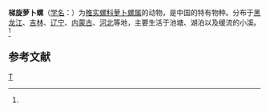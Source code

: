 {{Speciesbox 
| taxon = Radix latispira
| authority = (Yen)<ref name='id11239'>{{cite web| url =http://www.bioinfo.cn/db05/BjdwSpecies.php?action=view&id=11239| title =梯旋萝卜螺| work =《中国动物物种编目数据库》| publisher =中国科学院微生物研究所| author =中国科学院动物研究所| accessdate =2009-04-28| deadurl =yes| archiveurl =https://web.archive.org/web/20160305010913/http://www.bioinfo.cn/db05/BjdwSpecies.php?action=view&id=11239| archivedate =2016-03-05}}</ref>
}}

'''梯旋萝卜螺'''（[[学名|学名]]：{{lang|la|''Radix latispira''}}）为[[椎实螺科|椎实螺科]][[萝卜螺属|萝卜螺属]]的动物，是中国的特有物种。分布于[[黑龙江|黑龙江]]、[[吉林|吉林]]、[[辽宁|辽宁]]、[[内蒙古|内蒙古]]、[[河北|河北]]等地，主要生活于池塘、湖泊以及缓流的小溪。<ref name='id11239'/>

== 参考文献 ==
{{reflist}}

{{Wikispecies|Radix latispira}}
{{软体动物小作品}}

[[Category:蘿蔔螺屬|T]]